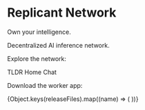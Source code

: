 
<div
  className="flex flex-col justify-center items-center mt-16 space-y-4"
>
  <h1 className="text-4xl font-bold text-center">Replicant Network</h1>
  <p className="text-2xl italic text-center">Own your intelligence.</p>
  <p className="text-lg text-center">Decentralized AI inference network.</p>
  <p className="text-lg text-center">Explore the network:</p>
  <div className="flex flex-wrap justify-center items-center">
    <Link href="/about/tldr" className="btn btn-primary m-2">
      TLDR
    </Link>
    <Link
      target="_blank"
      href="https://platform.replicantzk.com"
      className="btn btn-primary m-2"
    >
      Home
    </Link>
    <Link
      target="_blank"
      href="https://huggingface.co/spaces/mvkvc/replicant_chat"
      className="btn btn-primary m-2"
    >
      Chat
    </Link>
  </div>
  <p className="text-lg text-center">Download the worker app:</p>
  <div className="flex flex-wrap justify-center items-center">
    {Object.keys(releaseFiles).map((name) => (
      <DownloadButton name={name} href={`${baseURL}/${releaseFiles[name]}`} forward={"/docs/quickstart/worker"} />
    ))}
    <DownloadButton name={`Docker`} href={'/docs/quickstart/worker#docker'} />
  </div>
</div>

